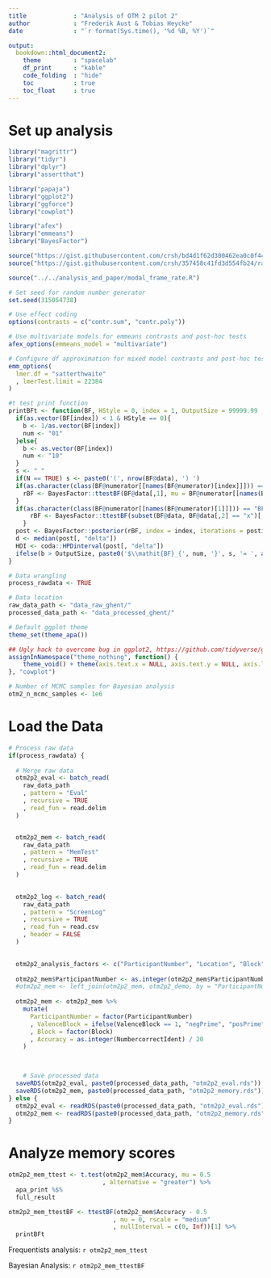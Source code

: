 ```yaml
---
title             : "Analysis of OTM 2 pilot 2"
author            : "Frederik Aust & Tobias Heycke"
date              : "`r format(Sys.time(), '%d %B, %Y')`"

output:
  bookdown::html_document2:
    theme         : "spacelab"
    df_print      : "kable"
    code_folding  : "hide"
    toc           : true
    toc_float     : true
---
```


# Set up analysis

```r
library("magrittr")
library("tidyr")
library("dplyr")
library("assertthat")

library("papaja")
library("ggplot2")
library("ggforce")
library("cowplot")

library("afex")
library("emmeans")
library("BayesFactor")

source("https://gist.githubusercontent.com/crsh/bd4d1f62d300462ea0c0f44b9ad38616/raw/edd9c74e24b68f42433c2526cafc888509b1b8bc/batch_download_github.R")
source("https://gist.githubusercontent.com/crsh/357458c41fd3d554fb24/raw/f7725d5c4894a055a1b2e461dc5c39f3db23b2b8/batch_read.R")

source("../../analysis_and_paper/modal_frame_rate.R")

# Set seed for random number generator
set.seed(315054738)

# Use effect coding
options(contrasts = c("contr.sum", "contr.poly"))

# Use multivariate models for emmeans contrasts and post-hoc tests
afex_options(emmeans_model = "multivariate")

# Configure df approximation for mixed model contrasts and post-hoc tests
emm_options(
  lmer.df = "satterthwaite"
  , lmerTest.limit = 22384
)

#t test print function
printBFt <- function(BF, HStyle = 0, index = 1, OutputSize = 99999.99 , postit = 1000000, N = FALSE){
  if(as.vector(BF[index]) < 1 & HStyle == 0){
    b <- 1/as.vector(BF[index])
    num <- "01"
  }else{
    b <- as.vector(BF[index])
    num <- "10"
  }
  s <- " "
  if(N == TRUE) s <- paste0('(', nrow(BF@data), ') ') 
  if(as.character(class(BF@numerator[[names(BF@numerator)[index]]])) == "BFoneSample"){
    rBF <- BayesFactor::ttestBF(BF@data[,1], mu = BF@numerator[[names(BF@numerator)[index]]]@prior$mu, rscale = BF@numerator[[names(BF@numerator)[index]]]@prior$rscale)
  }
  if(as.character(class(BF@numerator[[names(BF@numerator)[1]]])) == "BFindepSample"){
      rBF <- BayesFactor::ttestBF(subset(BF@data, BF@data[,2] == "x")[,1] , subset(BF@data, BF@data[,2] == "y")[,1], rscale = BF@numerator[[names(BF@numerator)[index]]]@prior$rscale, paired = FALSE)
    }
  post <- BayesFactor::posterior(rBF, index = index, iterations = postit)
  d <- median(post[, "delta"])
  HDI <- coda::HPDinterval(post[, "delta"])
  ifelse(b > OutputSize, paste0('$\\mathit{BF}_{', num, '}', s, '= ', as.scientific(b), '$', ', ', '$d = ', printnum(d), '$', ', ', '95% HDI [', printnum(HDI[1]), ', ', printnum(HDI[2]), ']'), paste0('$\\mathit{BF}_{', num, '}', s, '= ', printnum(b), '$', ', ', '$d = ', printnum(d), '$', ', ', '95% HDI [', printnum(HDI[1]), ', ', printnum(HDI[2]), ']'))
}
```

```r
# Data wrangling
process_rawdata <- TRUE

# Data location
raw_data_path <- "data_raw_ghent/"
processed_data_path <- "data_processed_ghent/"

# Default ggplot theme
theme_set(theme_apa())

## Ugly hack to overcome bug in ggplot2, https://github.com/tidyverse/ggplot2/issues/2058
assignInNamespace("theme_nothing", function() {
    theme_void() + theme(axis.text.x = NULL, axis.text.y = NULL, axis.line.x = element_blank(), axis.line.y = element_blank())
}, "cowplot")

# Number of MCMC samples for Bayesian analysis
otm2_n_mcmc_samples <- 1e6
```

# Load the Data

```r
# Process raw data
if(process_rawdata) {
  
  # Merge raw data
  otm2p2_eval <- batch_read(
    raw_data_path
    , pattern = "Eval"
    , recursive = TRUE
    , read_fun = read.delim
  )


  otm2p2_mem <- batch_read(
    raw_data_path
    , pattern = "MemTest"
    , recursive = TRUE
    , read_fun = read.delim
  )
  

  otm2p2_log <- batch_read(
    raw_data_path
    , pattern = "ScreenLog"
    , recursive = TRUE
    , read_fun = read.csv
    , header = FALSE
  )
  

  otm2p2_analysis_factors <- c("ParticipantNumber", "Location", "Block", "ValenceBlock")
  
  otm2p2_mem$ParticipantNumber <- as.integer(otm2p2_mem$ParticipantNumber)
  #otm2p2_mem <- left_join(otm2p2_mem, otm2p2_demo, by = "ParticipantNumber")
  
  otm2p2_mem <- otm2p2_mem %>%
    mutate(
      ParticipantNumber = factor(ParticipantNumber)
      , ValenceBlock = ifelse(ValenceBlock == 1, "negPrime", "posPrime") %>% factor
      , Block = factor(Block)
      , Accuracy = as.integer(NumbercorrectIdent) / 20
    )

  

    # Save processed data
  saveRDS(otm2p2_eval, paste0(processed_data_path, "otm2p2_eval.rds"))
  saveRDS(otm2p2_mem, paste0(processed_data_path, "otm2p2_memory.rds"))
} else {
  otm2p2_eval <- readRDS(paste0(processed_data_path, "otm2p2_eval.rds"))
  otm2p2_mem <- readRDS(paste0(processed_data_path, "otm2p2_memory.rds"))
}
```

# Analyze memory scores

```r
otm2p2_mem_ttest <- t.test(otm2p2_mem$Accuracy, mu = 0.5
                          , alternative = "greater") %>%
  apa_print %$%
  full_result

otm2p2_mem_ttestBF <- ttestBF(otm2p2_mem$Accuracy - 0.5
                             , mu = 0, rscale = "medium"
                             , nullInterval = c(0, Inf))[1] %>%
  printBFt

```


Frequentists analysis: `r otm2p2_mem_ttest`

Bayesian Analysis: `r otm2p2_mem_ttestBF`